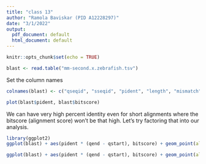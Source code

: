 ```yaml
---
title: "class 13"
author: "Ramola Baviskar (PID A12228297)"
date: "3/1/2022"
output:
  pdf_document: default
  html_document: default
---
```


```r
knitr::opts_chunk$set(echo = TRUE)
```



```r
blast <- read.table("mm-second.x.zebrafish.tsv")

```
Set the column names
```r
colnames(blast) <- c("qseqid", "sseqid", "pident", "length", "mismatch", "gapopen", "qstart", "qend", "sstart", "send", "evalue", "bitscore")
```

```r
plot(blast$pident, blast$bitscore)
```

We can have very high percent identity even for short alignments where the bitscore (alignment score) won't be that high. Let's try factoring that into our analysis.


```r
library(ggplot2)
ggplot(blast) + aes(pident * (qend - qstart), bitscore) + geom_point(alpha=0.1)
```

```r
ggplot(blast) + aes(pident * (qend - qstart), bitscore) + geom_point(alpha=0.1) + geom_smooth()
```

